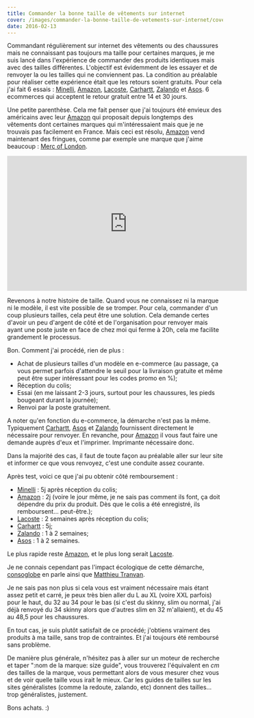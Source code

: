 ```yaml
---
title: Commander la bonne taille de vêtements sur internet
cover: /images/commander-la-bonne-taille-de-vetements-sur-internet/cover.jpg
date: 2016-02-13
---
```


Commandant régulièrement sur internet des vêtements ou des chaussures mais ne connaissant pas toujours ma taille pour certaines marques, je me suis lancé dans l'expérience de commander des produits identiques mais avec des tailles différentes. L'objectif est évidemment de les essayer et de renvoyer la ou les tailles qui ne conviennent pas. La condition au préalable pour réaliser cette expérience était que les retours soient gratuits. Pour cela j'ai fait 6 essais : [Minelli](http://www.minelli.fr/), [Amazon](http://www.amazon.fr/), [Lacoste](http://www.lacoste.com/fr/), [Carhartt](http://www.carhartt-wip.com/), [Zalando](https://www.zalando.fr/) et [Asos](http://www.asos.com/). 6 ecommerces qui acceptent le retour gratuit entre 14 et 30 jours.

Une petite parenthèse. Cela me fait penser que j'ai toujours été envieux des américains avec leur [Amazon](http://www.amazon.fr/) qui proposait depuis longtemps des vêtements dont certaines marques qui m'intéressaient mais que je ne trouvais pas facilement en France. Mais ceci est résolu, [Amazon](http://www.amazon.fr/) vend maintenant des fringues, comme par exemple une marque que j'aime beaucoup : [Merc of London](http://www.merc-clothing.eu/).

<iframe
  width="560"
  height="315"
  src="https://www.youtube.com/embed/57APNJx0buo"
  frameborder="0"
  allowfullscreen
></iframe>

Revenons à notre histoire de taille. Quand vous ne connaissez ni la marque ni le modèle, il est vite possible de se tromper. Pour cela, commander d'un coup plusieurs tailles, cela peut être une solution. Cela demande certes d'avoir un peu d'argent de côté et de l'organisation pour renvoyer mais ayant une poste juste en face de chez moi qui ferme à 20h, cela me facilite grandement le processus.

Bon. Comment j'ai procédé, rien de plus :

- Achat de plusieurs tailles d'un modèle en e-commerce (au passage, ça vous permet parfois d'attendre le seuil pour la livraison gratuite et même peut être super intéressant pour les codes promo en %);
- Réception du colis;
- Essai (en me laissant 2-3 jours, surtout pour les chaussures, les pieds bougeant durant la journée);
- Renvoi par la poste gratuitement.

A noter qu'en fonction du e-commerce, la démarche n'est pas la même. Typiquement [Carhartt](http://www.carhartt-wip.com/), [Asos](http://www.asos.com/) et [Zalando](https://www.zalando.fr/) fournissent directement le nécessaire pour renvoyer. En revanche, pour [Amazon](http://www.amazon.fr/) il vous faut faire une demande auprès d'eux et l'imprimer. Imprimante nécessaire donc.

Dans la majorité des cas, il faut de toute façon au préalable aller sur leur site et informer ce que vous renvoyez, c'est une conduite assez courante.

Après test, voici ce que j'ai pu obtenir côté remboursement :

- [Minelli](http://www.minelli.fr/) : 5j après réception du colis;
- [Amazon](http://www.amazon.fr/) : 2j (voire le jour même, je ne sais pas comment ils font, ça doit dépendre du prix du produit. Dès que le colis a été enregistré, ils remboursent… peut-être.);
- [Lacoste](http://www.lacoste.com/fr/) : 2 semaines après réception du colis;
- [Carhartt](http://www.carhartt-wip.com/) : 5j;
- [Zalando](https://www.zalando.fr/) : 1 à 2 semaines;
- [Asos](http://www.asos.com/) : 1 à 2 semaines.

Le plus rapide reste [Amazon](http://www.amazon.fr/), et le plus long serait [Lacoste](http://www.lacoste.com/fr/).

Je ne connais cependant pas l'impact écologique de cette démarche, [consoglobe](http://www.consoglobe.com/commerce-economie-rime-ecologie-2858-cg) en parle ainsi que [Matthieu Tranvan](http://www.matthieu-tranvan.fr/revue-de-tendance/acheter-en-ligne-un-nouveau-comportement-ecologique-qui-changerait-la-distribution-des-entreprises.html).

Je ne sais pas non plus si cela vous est vraiment nécessaire mais étant assez petit et carré, je peux très bien aller du L au XL (voire XXL parfois) pour le haut, du 32 au 34 pour le bas (si c'est du skinny, slim ou normal, j'ai déjà renvoyé du 34 skinny alors que d'autres slim en 32 m'allaient), et du 45 au 48,5 pour les chaussures.

En tout cas, je suis plutôt satisfait de ce procédé; j'obtiens vraiment des produits à ma taille, sans trop de contraintes. Et j'ai toujours été remboursé sans problème.

De manière plus générale, n'hésitez pas à aller sur un moteur de recherche et taper ":nom de la marque: size guide", vous trouverez l'équivalent en _cm_ des tailles de la marque, vous permettant alors de vous mesurer chez vous et de voir quelle taille vous irait le mieux. Car les guides de tailles sur les sites généralistes (comme la redoute, zalando, etc) donnent des tailles… trop généralistes, justement.

Bons achats. :)
